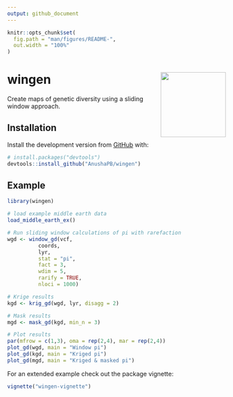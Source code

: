 ```yaml
---
output: github_document
---
```


<!-- README.md is generated from README.Rmd. Please edit that file -->

```r
knitr::opts_chunk$set(
  fig.path = "man/figures/README-",
  out.width = "100%"
)
```
 


# wingen <img src="man/figures/logo.png" align="right" height=150 />

<!-- badges: start -->
<!-- badges: end -->

Create maps of genetic diversity using a sliding window approach.

## Installation

Install the development version from [GitHub](https://github.com/) with:

``` r
# install.packages("devtools")
devtools::install_github("AnushaPB/wingen")
```

## Example

```r

library(wingen)

# load example middle earth data 
load_middle_earth_ex()

```

```r
# Run sliding window calculations of pi with rarefaction
wgd <- window_gd(vcf,
          coords,
          lyr,
          stat = "pi",
          fact = 3,
          wdim = 5,
          rarify = TRUE,
          nloci = 1000)

# Krige results
kgd <- krig_gd(wgd, lyr, disagg = 2)

# Mask results
mgd <- mask_gd(kgd, min_n = 3)

# Plot results
par(mfrow = c(1,3), oma = rep(2,4), mar = rep(2,4))
plot_gd(wgd, main = "Window pi")
plot_gd(kgd, main = "Kriged pi")
plot_gd(mgd, main = "Kriged & masked pi")
```

For an extended example check out the package vignette:

``` r
vignette("wingen-vignette")
```

